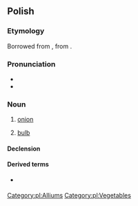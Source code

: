 {{also|Cebula|cëbùla|čebula}}
==Polish==

===Etymology===
Borrowed from {{bor|pl|LL.|cepulla}}, from {{der|pl|la|cepa}}.

===Pronunciation===
* {{pl-IPA}}
* {{audio|Pl-cebula.ogg|audio|lang=pl}}

===Noun===
{{pl-noun|f|dim=cebulka}}

# [[onion]]
# {{lb|pl|botany}} [[bulb]]

====Declension====
{{pl-decl-noun-f|cebu|l}}

====Derived terms====
* {{l|pl|cebulowy}} {{qualifier|adjective}}

[[Category:pl:Alliums]]
[[Category:pl:Vegetables]]